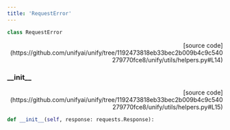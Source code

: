 ```yaml
---
title: 'RequestError'
---
```


```python
class RequestError
```

<p align="right">[source code](https://github.com/unifyai/unify/tree/1192473818eb33bec2b009b4c9c540279770fce8/unify/utils/helpers.py#L14)</p>



### \_\_init\_\_

<p align="right">[source code](https://github.com/unifyai/unify/tree/1192473818eb33bec2b009b4c9c540279770fce8/unify/utils/helpers.py#L15)</p>

```python
def __init__(self, response: requests.Response):
```

